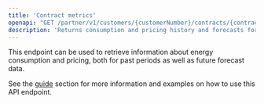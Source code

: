 ```yaml
---
title: 'Contract metrics'
openapi: "GET /partner/v1/customers/{customerNumber}/contracts/{contractNumber}/metrics"
description: 'Returns consumption and pricing history and forecasts for a given contract '
---
```


This endpoint can be used to retrieve information about energy consumption and pricing, both for past periods as well as future forecast data.

See the [guide](/guides/customers_contracts#contract-metrics) section for more information and examples on how to use this API endpoint.